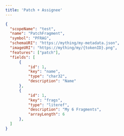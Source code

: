 ```yaml
---
title: 'Patch + Assignee'
---
```


```json
{
  "scopeName": "test",
  "name": "PatchFragment",
  "symbol": "PFRAG",
  "schemaURI": "https://mything/my-metadata.json",
  "imageURI": "https://mything/my/{tokenID}.png",
  "features": ["patch"],
  "fields": [
      {
          "id": 1,
          "key": "name",
          "type": "char32",
          "description": "Name"
      },
      {
          "id": 1,
          "key": "frags",
          "type": "literef",
          "description": "My 6 Fragments",
          "arrayLength": 6
      },
  ]
}
```